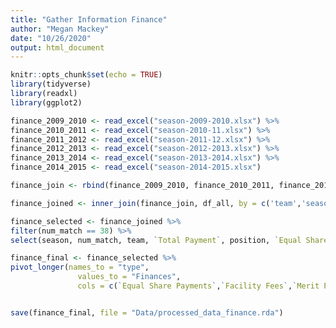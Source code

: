 ```yaml
---
title: "Gather Information Finance"
author: "Megan Mackey"
date: "10/26/2020"
output: html_document
---
```


```r
knitr::opts_chunk$set(echo = TRUE)
library(tidyverse)
library(readxl)
library(ggplot2)
```

```r
finance_2009_2010 <- read_excel("season-2009-2010.xlsx") %>%
finance_2010_2011 <- read_excel("season-2010-11.xlsx") %>%
finance_2011_2012 <- read_excel("season-2011-12.xlsx") %>%
finance_2012_2013 <- read_excel("season-2012-2013.xlsx") %>%
finance_2013_2014 <- read_excel("season-2013-2014.xlsx") %>%
finance_2014_2015 <- read_excel("season-2014-2015.xlsx")

finance_join <- rbind(finance_2009_2010, finance_2010_2011, finance_2011_2012, finance_2012_2013, finance_2013_2014, finance_2014_2015)

```

```r
finance_joined <- inner_join(finance_join, df_all, by = c('team','season')) 

finance_selected <- finance_joined %>%
filter(num_match == 38) %>%
select(season, num_match, team, `Total Payment`, position, `Equal Share Payments`, `Facility Fees`, `Merit Payment`)

finance_final <- finance_selected %>%
pivot_longer(names_to = "type", 
               values_to = "Finances", 
               cols = c(`Equal Share Payments`,`Facility Fees`,`Merit Payment`))



```


```r
save(finance_final, file = "Data/processed_data_finance.rda")
```

